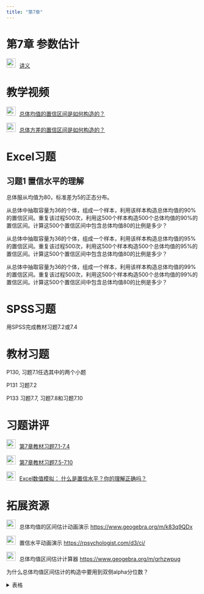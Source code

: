 ```yaml
---
title: "第7章"
---
```


# 第7章 参数估计


<img src="img/teacher.png" alt="讲义" style="width: 24px; height: 24px;margin-right: 10px">[讲义](https://lizongzhang.github.io/stat/chap7.html)

# 教学视频

<img src="img/video.png" alt="讲义" style="width: 24px; height: 24px;margin-right: 10px">[总体均值的置信区间是如何构造的？](https://www.bilibili.com/video/BV1j64y1f7rY/)
            
<img src="img/video.png" alt="讲义" style="width: 24px; height: 24px;margin-right: 10px">[总体方差的置信区间是如何构造的？](https://www.bilibili.com/video/BV1PV411h7rP/)


# Excel习题

## 习题1 置信水平的理解

总体服从均值为80，标准差为5的正态分布。

从总体中抽取容量为36的个体，组成一个样本，利用该样本构造总体均值的90%的置信区间。重复该过程500次，利用这500个样本构造500个总体均值的90%的置信区间。计算这500个置信区间中包含总体均值80的比例是多少？

从总体中抽取容量为36的个体，组成一个样本，利用该样本构造总体均值的95%的置信区间。重复该过程500次，利用这500个样本构造500个总体均值的95%的置信区间。计算这500个置信区间中包含总体均值80的比例是多少？

从总体中抽取容量为36的个体，组成一个样本，利用该样本构造总体均值的99%的置信区间。重复该过程500次，利用这500个样本构造500个总体均值的99%的置信区间。计算这500个置信区间中包含总体均值80的比例是多少？


# SPSS习题

用SPSS完成教材习题7.2或7.4



# 教材习题

P130, 习题7.1任选其中的两个小题

P131 习题7.2 

P133 习题7.7, 习题7.8和习题7.10


# 习题讲评

<img src="img/video.png" alt="讲义" style="width: 24px; height: 24px;margin-right: 10px">[第7章教材习题7.1-7.4](https://www.bilibili.com/video/BV1RX4y147gw/)

<img src="img/video.png" alt="讲义" style="width: 24px; height: 24px;margin-right: 10px">[第7章教材习题7.5-7.10](https://www.bilibili.com/video/BV1Fo4y1P7b5/)

<img src="img/video.png" alt="讲义" style="width: 24px; height: 24px;margin-right: 10px">[Excel数值模拟： 什么是置信水平？你的理解正确吗？](https://www.bilibili.com/video/BV1eM411D7Va/)

# 拓展资源

<img src="img/link.png" style="width: 24px; height: 24px;margin-right: 10px">总体均值的区间估计动画演示 <https://www.geogebra.org/m/k83q9QDx>{target="_blank"}

<img src="img/link.png" style="width: 24px; height: 24px;margin-right: 10px">置信水平动画演示 <https://rpsychologist.com/d3/ci/>{target="_blank"}


<img src="img/link.png" style="width: 24px; height: 24px;margin-right: 10px">总体均值区间估计计算器 <https://www.geogebra.org/m/grhzwpug>{target="_blank"}

为什么总体均值区间估计的构造中要用到双侧alpha分位数？

<details>
  <summary>表格</summary>

![](img/symmetric.png){.lightbox} 
  
  
<details>  
